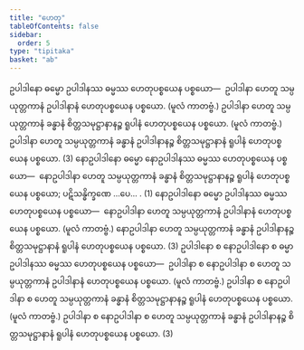 ```yaml
---
title: "ဟေတု"
tableOfContents: false
sidebar:
  order: 5
type: "tipitaka"
basket: "ab"
---
```



<DynamicBreadcrumb />

<Division number="17">

<Paragraph number="3570">
ဥပါဒါနော ဓမ္မော ဥပါဒါနဿ ဓမ္မဿ ဟေတုပစ္စယေန ပစ္စယော—  ဥပါဒါနာ ဟေတူ သမ္ပယုတ္တကာနံ ဥပါဒါနာနံ ဟေတုပစ္စယေန ပစ္စယော. (မူလံ ကာတဗ္ဗံ.) ဥပါဒါနာ ဟေတူ သမ္ပယုတ္တကာနံ ခန္ဓာနံ စိတ္တသမုဋ္ဌာနာနဉ္စ ရူပါနံ ဟေတုပစ္စယေန ပစ္စယော. (မူလံ ကာတဗ္ဗံ.) ဥပါဒါနာ ဟေတူ သမ္ပယုတ္တကာနံ ခန္ဓာနံ ဥပါဒါနာနဉ္စ စိတ္တသမုဋ္ဌာနာနံ ရူပါနံ ဟေတုပစ္စယေန ပစ္စယော. (3)
</Paragraph>

</Division>
<Division number="18">

<Paragraph number="3571">
နောဥပါဒါနော ဓမ္မော နောဥပါဒါနဿ ဓမ္မဿ ဟေတုပစ္စယေန ပစ္စယော—  နောဥပါဒါနာ ဟေတူ သမ္ပယုတ္တကာနံ ခန္ဓာနံ စိတ္တသမုဋ္ဌာနာနဉ္စ ရူပါနံ ဟေတုပစ္စယေန ပစ္စယော; ပဋိသန္ဓိက္ခဏေ …ပေ… . (1)
</Paragraph>

<Paragraph number="3572">
နောဥပါဒါနော ဓမ္မော ဥပါဒါနဿ ဓမ္မဿ ဟေတုပစ္စယေန ပစ္စယော—  နောဥပါဒါနာ ဟေတူ သမ္ပယုတ္တကာနံ ဥပါဒါနာနံ ဟေတုပစ္စယေန ပစ္စယော. (မူလံ ကာတဗ္ဗံ.) နောဥပါဒါနာ ဟေတူ သမ္ပယုတ္တကာနံ ခန္ဓာနံ ဥပါဒါနာနဉ္စ စိတ္တသမုဋ္ဌာနာနံ ရူပါနံ ဟေတုပစ္စယေန ပစ္စယော. (3)
</Paragraph>

</Division>
<Division number="19">

<Paragraph number="3573">
ဥပါဒါနော စ နောဥပါဒါနော စ ဓမ္မာ ဥပါဒါနဿ ဓမ္မဿ ဟေတုပစ္စယေန ပစ္စယော—  ဥပါဒါနာ စ နောဥပါဒါနာ စ ဟေတူ သမ္ပယုတ္တကာနံ ဥပါဒါနာနံ ဟေတုပစ္စယေန ပစ္စယော. (မူလံ ကာတဗ္ဗံ.) ဥပါဒါနာ စ နောဥပါဒါနာ စ ဟေတူ သမ္ပယုတ္တကာနံ ခန္ဓာနံ စိတ္တသမုဋ္ဌာနာနဉ္စ ရူပါနံ ဟေတုပစ္စယေန ပစ္စယော. (မူလံ ကာတဗ္ဗံ.) ဥပါဒါနာ စ နောဥပါဒါနာ စ ဟေတူ သမ္ပယုတ္တကာနံ ခန္ဓာနံ ဥပါဒါနာနဉ္စ စိတ္တသမုဋ္ဌာနာနံ ရူပါနံ ဟေတုပစ္စယေန ပစ္စယော. (3)
</Paragraph>
</Division>